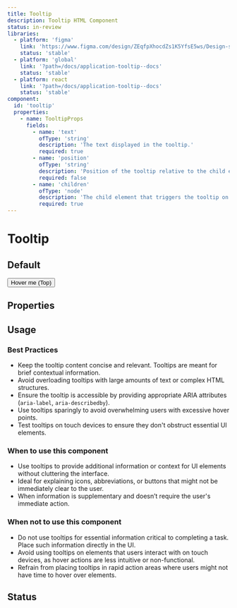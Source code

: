```yaml
---
title: Tooltip
description: Tooltip HTML Component
status: in-review
libraries:
  - platform: 'figma'
    link: 'https://www.figma.com/design/ZEqfpXhocdZs1K5YfsE5ws/Design-system?node-id=4137-828&p=f&t=TDHF1QkZpdPfgn8m-0'
    status: 'stable'
  - platform: 'global'
    link: '?path=/docs/application-tooltip--docs'
    status: 'stable'
  - platform: react
    link: '?path=/docs/application-tooltip--docs'
    status: 'stable'
component:
  id: 'tooltip'
  properties:
    - name: TooltipProps
      fields:
        - name: 'text'
          ofType: 'string'
          description: 'The text displayed in the tooltip.'
          required: true
        - name: 'position'
          ofType: 'string'
          description: 'Position of the tooltip relative to the child element. Options: top, bottom, left, right.'
          required: false
        - name: 'children'
          ofType: 'node'
          description: 'The child element that triggers the tooltip on hover.'
          required: true
---
```


# Tooltip

## Default

<ComponentContainer>
  <Tooltip text="Default Tooltip" position="top">
    <Button variant="primary">Hover me (Top)</Button>
  </Tooltip>
</ComponentContainer>

## Properties

<ComponentPropertiesTable componentId="tooltip" />

## Usage

### Best Practices

- Keep the tooltip content concise and relevant. Tooltips are meant for brief contextual information.
- Avoid overloading tooltips with large amounts of text or complex HTML structures.
- Ensure the tooltip is accessible by providing appropriate ARIA attributes (`aria-label`, `aria-describedby`).
- Use tooltips sparingly to avoid overwhelming users with excessive hover points.
- Test tooltips on touch devices to ensure they don't obstruct essential UI elements.

### When to use this component

- Use tooltips to provide additional information or context for UI elements without cluttering the interface.
- Ideal for explaining icons, abbreviations, or buttons that might not be immediately clear to the user.
- When information is supplementary and doesn’t require the user's immediate action.

### When not to use this component

- Do not use tooltips for essential information critical to completing a task. Place such information directly in the UI.
- Avoid using tooltips on elements that users interact with on touch devices, as hover actions are less intuitive or non-functional.
- Refrain from placing tooltips in rapid action areas where users might not have time to hover over elements.

## Status

<ComponentStatusBlock componentId="tooltip" />
